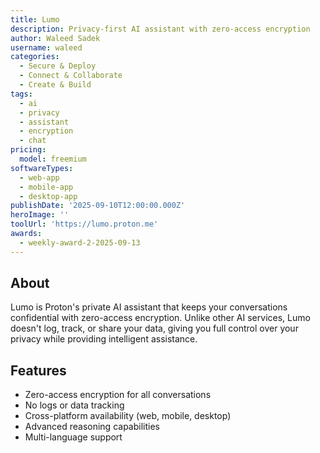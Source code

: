```yaml
---
title: Lumo
description: Privacy-first AI assistant with zero-access encryption
author: Waleed Sadek
username: waleed
categories:
  - Secure & Deploy
  - Connect & Collaborate
  - Create & Build
tags:
  - ai
  - privacy
  - assistant
  - encryption
  - chat
pricing:
  model: freemium
softwareTypes:
  - web-app
  - mobile-app
  - desktop-app
publishDate: '2025-09-10T12:00:00.000Z'
heroImage: ''
toolUrl: 'https://lumo.proton.me'
awards:
  - weekly-award-2-2025-09-13
---
```


## About

Lumo is Proton's private AI assistant that keeps your conversations confidential with zero-access encryption. Unlike other AI services, Lumo doesn't log, track, or share your data, giving you full control over your privacy while providing intelligent assistance.

## Features

- Zero-access encryption for all conversations
- No logs or data tracking
- Cross-platform availability (web, mobile, desktop)
- Advanced reasoning capabilities
- Multi-language support
